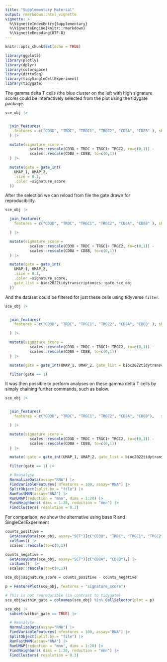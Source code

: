 ```yaml
---
title: "Supplementary Material"
output: rmarkdown::html_vignette
vignette: >
  %\VignetteIndexEntry{Supplementary}
  %\VignetteEngine{knitr::rmarkdown}
  %\VignetteEncoding{UTF-8}
---
```


```r
knitr::opts_chunk$set(echo = TRUE)
```


```r
library(ggplot2)
library(plotly)
library(dplyr)
library(colorspace)
library(dittoSeq)
library(tidySingleCellExperiment)
library(tidygate)
```


The gamma delta T cells (the blue cluster on the left with high signature score) could be interactively selected from the plot using the tidygate package.

```r

sce_obj |>


  join_features(
    features = c("CD3D", "TRDC", "TRGC1", "TRGC2", "CD8A", "CD8B" ), shape = "wide"
  ) |>

  mutate(signature_score =
           scales::rescale(CD3D + TRDC + TRGC1+ TRGC2, to=c(0,1)) -
           scales::rescale(CD8A + CD8B, to=c(0,1))
  ) |>

  mutate(gate = gate_int(
    UMAP_1, UMAP_2,
    .size = 0.1,
    .color =signature_score
  ))

```

After the selection we can reload from file the gate drawn for reproducibility.

```r

sce_obj |>

  join_features(
    features = c("CD3D", "TRDC", "TRGC1", "TRGC2", "CD8A", "CD8B" ), shape = "wide"

  ) |>

  mutate(signature_score =
           scales::rescale(CD3D + TRDC + TRGC1+ TRGC2, to=c(0,1)) -
           scales::rescale(CD8A + CD8B, to=c(0,1))
  ) |>

  mutate(gate = gate_int(
    UMAP_1, UMAP_2,
    .size = 0.1,
    .color =signature_score,
    gate_list = bioc2022tidytranscriptomics::gate_sce_obj
  ))

```

And the dataset could be filtered for just these cells using tidyverse `filter`.

```r

sce_obj |>


  join_features(
    features = c("CD3D", "TRDC", "TRGC1", "TRGC2", "CD8A", "CD8B" ), shape = "wide"

  ) |>

  mutate(signature_score =
           scales::rescale(CD3D + TRDC + TRGC1+ TRGC2, to=c(0,1)) -
           scales::rescale(CD8A + CD8B, to=c(0,1))
  ) |>

  mutate(gate = gate_int(UMAP_1, UMAP_2, gate_list = bioc2022tidytranscriptomics::gate_sce_obj)) |>

  filter(gate == 1)
```

It was then possible to perform analyses on these gamma delta T cells by simply chaining further commands, such as below.

```r

sce_obj |>


  join_features(
    features = c("CD3D", "TRDC", "TRGC1", "TRGC2", "CD8A", "CD8B"),   shape = "wide"

  ) |>

  mutate(signature_score =
           scales::rescale(CD3D + TRDC + TRGC1+ TRGC2, to=c(0,1)) -
           scales::rescale(CD8A + CD8B, to=c(0,1))
  ) |>

  mutate( gate = gate_int(UMAP_1, UMAP_2, gate_list = bioc2022tidytranscriptomics::gate_sce_obj) ) |>

  filter(gate == 1) |>

  # Reanalyse
  NormalizeData(assay="RNA") |>
  FindVariableFeatures( nfeatures = 100, assay="RNA") |>
  SplitObject(split.by = "file") |>
  RunFastMNN(assay="RNA") |>
  RunUMAP(reduction = "mnn", dims = 1:20) |>
  FindNeighbors( dims = 1:20, reduction = "mnn") |>
  FindClusters( resolution = 0.3)
```

For comparison, we show the alternative using base R and SingleCellExperiment

```r

counts_positive =
  GetAssayData(sce_obj, assay="SCT")[c("CD3D", "TRDC", "TRGC1", "TRGC2"),] |>
  colSums() |>
  scales::rescale(to=c(0,1))

counts_negative =
  GetAssayData(sce_obj, assay="SCT")[c("CD8A", "CD8B"),] |>
  colSums()  |>
  scales::rescale(to=c(0,1))

sce_obj$signature_score = counts_positive - counts_negative

p = FeaturePlot(sce_obj, features = "signature_score")

# This is not reproducible (in contrast to tidygate)
sce_obj$within_gate = colnames(sce_obj) %in% CellSelector(plot = p)

sce_obj |>
  subset(within_gate == TRUE) |>

  # Reanalyse
  NormalizeData(assay="RNA") |>
  FindVariableFeatures( nfeatures = 100, assay="RNA") |>
  SplitObject(split.by = "file") |>
  RunFastMNN(assay="RNA") |>
  RunUMAP(reduction = "mnn", dims = 1:20) |>
  FindNeighbors( dims = 1:20, reduction = "mnn") |>
  FindClusters( resolution = 0.3)
```

